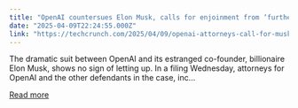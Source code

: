 ```yaml
---
title: "OpenAI countersues Elon Musk, calls for enjoinment from ‘further unlawful and unfair action’"
date: "2025-04-09T22:24:55.000Z"
link: "https://techcrunch.com/2025/04/09/openai-attorneys-call-for-musk-to-be-enjoined-from-further-unlawful-and-unfair-action/"
---
```


The dramatic suit between OpenAI and its estranged co-founder, billionaire Elon Musk, shows no sign of letting up. In a filing Wednesday, attorneys for OpenAI and the other defendants in the case, inc...

[Read more](https://techcrunch.com/2025/04/09/openai-attorneys-call-for-musk-to-be-enjoined-from-further-unlawful-and-unfair-action/)

